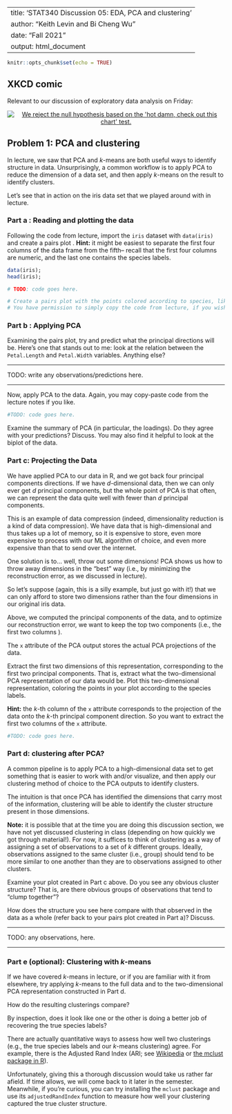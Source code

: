 
---
title: 'STAT340 Discussion 05: EDA, PCA and clustering'
author: "Keith Levin and Bi Cheng Wu"
date: "Fall 2021"
output: html_document
---

```r
knitr::opts_chunk$set(echo = TRUE)

```

## XKCD comic

Relevant to our discussion of exploratory data analysis on Friday:

<center><a href="https://xkcd.com/2400/"><img id="comic" src="https://imgs.xkcd.com/comics/statistics.png" title="We reject the null hypothesis based on the 'hot damn, check out this chart' test."></a></center>


##  Problem 1: PCA and clustering

In lecture, we saw that PCA and $k$-means are both useful ways to identify structure in data.
Unsurprisingly, a common workflow is to apply PCA to reduce the dimension of a data set, and then apply $k$-means on the result to identify clusters.

Let's see that in action on the iris data set that we played around with in lecture.

### Part a : Reading and plotting the data

Following the code from lecture, import the `iris` dataset with `data(iris)` and create a pairs plot .
__Hint:__ it might be easiest to separate the first four columns of the data frame from the fifth-- recall that the first four columns are numeric, and the last one contains the species labels.

```r
data(iris);
head(iris);
```

```r

# TODO: code goes here.

# Create a pairs plot with the points colored according to species, like in the lecture code.
# You have permission to simply copy the code from lecture, if you wish.

```

### Part b : Applying PCA

Examining the pairs plot, try and predict what the principal directions will be.
Here's one that stands out to me: look at the relation between the `Petal.Length` and `Petal.Width` variables. Anything else?

***

TODO: write any observations/predictions here.

***

Now, apply PCA to the data. Again, you may copy-paste code from the lecture notes if you like.

```r

#TODO: code goes here.

```

Examine the summary of PCA (in particular, the loadings). Do they agree with your predictions? Discuss. You may also find it helpful to look at the biplot of the data.

### Part c: Projecting the Data

We have applied PCA to our data in R, and we got back four principal components directions.
If we have $d$-dimensional data, then we can only ever get $d$ principal components, but the whole point of PCA is that often, we can represent the data quite well with fewer than $d$ principal components.

This is an example of data compression (indeed, dimensionality reduction is a kind of data compression).
We have data that is high-dimensional and thus takes up a lot of memory, so it is expensive to store, even more expensive to process with our ML algorithm of choice, and even more expensive than that to send over the internet.

One solution is to... well, throw out some dimensions!
PCA shows us how to throw away dimensions in the "best" way (i.e., by minimizing the reconstruction error, as we discussed in lecture).

So let's suppose (again, this is a silly example, but just go with it!) that we can only afford to store two dimensions rather than the four dimensions in our original iris data.

Above, we computed the principal components of the data, and to optimize our reconstruction error, we want to keep the top two components (i.e., the first two columns ).

The `x` attribute of the PCA output stores the actual PCA projections of the data.

Extract the first two dimensions of this representation, corresponding to the first two principal components.
That is, extract what the two-dimensional PCA representation of our data would be.
Plot this two-dimensional representation, coloring the points in your plot according to the species labels.

__Hint:__ the $k$-th column of the `x` attribute corresponds to the projection of the data onto the $k$-th principal component direction. So you want to extract the first two columns of the `x` attribute.

```r

#TODO: code goes here.

```

### Part d: clustering after PCA?

A common pipeline is to apply PCA to a high-dimensional data set to get something that is easier to work with and/or visualize, and then apply our clustering method of choice to the PCA outputs to identify clusters.

The intuition is that once PCA has identified the dimensions that carry most of the information, clustering will be able to identify the cluster structure present in those dimensions.

__Note:__ it is possible that at the time you are doing this discussion section, we have not yet discussed clustering in class (depending on how quickly we got through material!).
For now, it suffices to think of clustering as a way of assigning a set of observations to a set of $k$ different groups.
Ideally, observations assigned to the same cluster (i.e., group) should tend to be more similar to one another than they are to observations assigned to other clusters.

Examine your plot created in Part c above. Do you see any obvious cluster structure? That is, are there obvious groups of observations that tend to "clump together"?

How does the structure you see here compare with that observed in the data as a whole (refer back to your pairs plot created in Part a)? Discuss.

***

TODO: any observations, here.

***

### Part e (optional): Clustering with $k$-means

If we have covered $k$-means in lecture, or if you are familiar with it from elsewhere, try applying $k$-means to the full data and to the two-dimensional PCA representation constructed in Part d.

How do the resulting clusterings compare?

By inspection, does it look like one or the other is doing a better job of recovering the true species labels?

There are actually quantitative ways to assess how well two clusterings (e.g., the true species labels and our $k$-means clustering) agree.
For example, there is the Adjusted Rand Index (ARI; see [Wikipedia](https://en.wikipedia.org/wiki/Rand_index#Adjusted_Rand_index) or [the mclust package in R](https://rdrr.io/cran/mclust/man/adjustedRandIndex.html)).

Unfortunately, giving this a thorough discussion would take us rather far afield.
If time allows, we will come back to it later in the semester.
Meanwhile, if you're curious, you can try installing the `mclust` package and use its `adjustedRandIndex` function to measure how well your clustering captured the true cluster structure.
